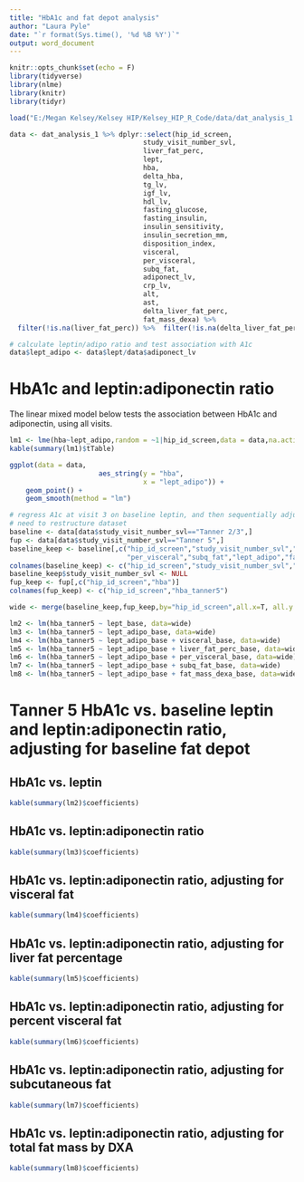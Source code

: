 ```yaml
---
title: "HbA1c and fat depot analysis"
author: "Laura Pyle"
date: "`r format(Sys.time(), '%d %B %Y')`"
output: word_document
---
```


```r
knitr::opts_chunk$set(echo = F)
library(tidyverse)
library(nlme)
library(knitr)
library(tidyr)
```

```r
load("E:/Megan Kelsey/Kelsey HIP/Kelsey_HIP_R_Code/data/dat_analysis_1.RData")
```

```r
data <- dat_analysis_1 %>% dplyr::select(hip_id_screen,
                                 study_visit_number_svl,
                                 liver_fat_perc,
                                 lept,
                                 hba,
                                 delta_hba,
                                 tg_lv,
                                 igf_lv,
                                 hdl_lv,
                                 fasting_glucose,
                                 fasting_insulin,
                                 insulin_sensitivity,
                                 insulin_secretion_mm,
                                 disposition_index,
                                 visceral,
                                 per_visceral,
                                 subq_fat,
                                 adiponect_lv,
                                 crp_lv,
                                 alt,
                                 ast,
                                 delta_liver_fat_perc,
                                 fat_mass_dexa) %>% 
  filter(!is.na(liver_fat_perc)) %>%  filter(!is.na(delta_liver_fat_perc))

# calculate leptin/adipo ratio and test association with A1c
data$lept_adipo <- data$lept/data$adiponect_lv
```


# HbA1c and leptin:adiponectin ratio

The linear mixed model below tests the association between HbA1c and adiponectin, using all visits.  

```r
lm1 <- lme(hba~lept_adipo,random = ~1|hip_id_screen,data = data,na.action = na.omit)
kable(summary(lm1)$tTable)

ggplot(data = data, 
                      aes_string(y = "hba",
                                 x = "lept_adipo")) +
    geom_point() +
    geom_smooth(method = "lm")
```


```r
# regress A1c at visit 3 on baseline leptin, and then sequentially adjust for fat depot variables at baseline
# need to restructure dataset
baseline <- data[data$study_visit_number_svl=="Tanner 2/3",]
fup <- data[data$study_visit_number_svl=="Tanner 5",]
baseline_keep <- baseline[,c("hip_id_screen","study_visit_number_svl","lept","visceral","liver_fat_perc",
                             "per_visceral","subq_fat","lept_adipo","fat_mass_dexa")]
colnames(baseline_keep) <- c("hip_id_screen","study_visit_number_svl","lept_base","visceral_base","liver_fat_perc_base",                             "per_visceral_base","subq_fat_base","lept_adipo_base","fat_mass_dexa_base")
baseline_keep$study_visit_number_svl <- NULL
fup_keep <- fup[,c("hip_id_screen","hba")]
colnames(fup_keep) <- c("hip_id_screen","hba_tanner5")

wide <- merge(baseline_keep,fup_keep,by="hip_id_screen",all.x=T, all.y = T)

lm2 <- lm(hba_tanner5 ~ lept_base, data=wide)
lm3 <- lm(hba_tanner5 ~ lept_adipo_base, data=wide)
lm4 <- lm(hba_tanner5 ~ lept_adipo_base + visceral_base, data=wide)
lm5 <- lm(hba_tanner5 ~ lept_adipo_base + liver_fat_perc_base, data=wide)
lm6 <- lm(hba_tanner5 ~ lept_adipo_base + per_visceral_base, data=wide)
lm7 <- lm(hba_tanner5 ~ lept_adipo_base + subq_fat_base, data=wide)
lm8 <- lm(hba_tanner5 ~ lept_adipo_base + fat_mass_dexa_base, data=wide)

```

# Tanner 5 HbA1c vs. baseline leptin and leptin:adiponectin ratio, adjusting for baseline fat depot

## HbA1c vs. leptin

```r
kable(summary(lm2)$coefficients)
```

## HbA1c vs. leptin:adiponectin ratio

```r
kable(summary(lm3)$coefficients)
```

## HbA1c vs. leptin:adiponectin ratio, adjusting for visceral fat

```r
kable(summary(lm4)$coefficients)
```

## HbA1c vs. leptin:adiponectin ratio, adjusting for liver fat percentage

```r
kable(summary(lm5)$coefficients)
```

## HbA1c vs. leptin:adiponectin ratio, adjusting for percent visceral fat

```r
kable(summary(lm6)$coefficients)
```

## HbA1c vs. leptin:adiponectin ratio, adjusting for subcutaneous fat

```r
kable(summary(lm7)$coefficients)
```

## HbA1c vs. leptin:adiponectin ratio, adjusting for total fat mass by DXA

```r
kable(summary(lm8)$coefficients)
```
